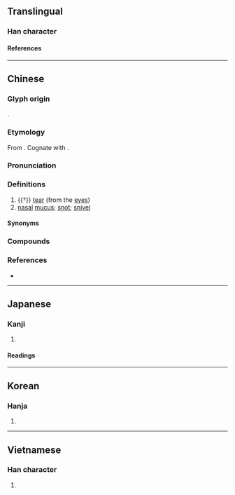 {{also|洟}}
{{character info}}
==Translingual==

===Han character===
{{Han char|rn=85|rad=水|as=07|sn=10|four=38127|canj=ECNH|ids=⿰氵弟}}

====References====
{{Han ref|kx=0627.040|dkj=17543|dj=1029.080|hdz=31633.050|uh=6D95}}

----

==Chinese==
{{zh-forms}}

===Glyph origin===
{{Han etym}}
{{Han compound|水|alt1=氵|弟|ls=psc|c1=s|c2=p}}.

===Etymology===
From {{inh|zh|sit-pro|*m-t(w)əj-n ~ m-ti-s||water}}. Cognate with {{och-l|洟}}.

===Pronunciation===
{{zh-pron
|m=tì
|c=tai3
|j=ti3
|mn=ml:thè
|mc=y
|oc=y
|cat=n
}}

===Definitions===
{{zh-hanzi}}

# {{†}} [[tear]] (from the [[eye]]s)
# [[nasal]] [[mucus]]; [[snot]]; [[snivel]]

====Synonyms====
{{zh-dial|眼淚}}
{{zh-dial|鼻涕}}

===Compounds===
{{zh-der|出涕|含涕|垂涕|屑涕|感涕|感激流涕|感激涕泗|感激涕零|慟哭流涕|拾人涕唾|排愁破涕|掩涕|攬涕|泣涕|洵涕|流涕|涕泗|涕泗交下|涕泗交流|涕泗交頤|涕泗橫流|涕泗滂沱|涕泗縱橫|涕泣|涕洟|涕淚|涕淚交下|涕淚交加|涕淚交垂|涕淚交流|涕淚交集|涕淚交零|涕淚俱下|涕淚縱橫|涕筆俱下|涕零|滴滴涕|牛山下涕|痛哭流涕|破涕為笑|隕涕|鼻涕}}

===References===
* {{R:yue:Hanzi}}

----

==Japanese==

===Kanji===
{{ja-kanji|grade=|rs=水07}}

# {{rfdef|ja|sort=水07}}

====Readings====
{{ja-readings
|goon=たい
|kanon=てい
|kun=なみだ-, な-く
}}

----

==Korean==

===Hanja===
{{ko-hanja|체}}

# {{rfdef|ko|sort=水07}}

----

==Vietnamese==

===Han character===
{{vi-readings|rs=水07|reading=[[thế]], [[thía]]}}

# {{rfdef|vi|sort=水07}}

{{cln|vi|Han tu}}